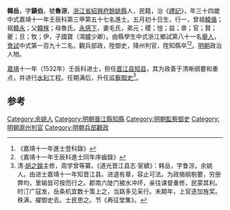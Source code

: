 {{明清人物信息框
| 姓名 = 韓岳
| 原名 =
| 圖片名稱= 
| 圖片大小 =
| 圖片說明 = 
| 最高職務 =
| 國家 = 大明 
| 爵位 =
| 籍貫 = [[浙江省|浙江省]][[紹興府|紹興府]][[餘姚縣|餘姚縣]]
| 族裔 = 
| 旗籍 = 
| 字號 = 
| 諡號 =
| 出生日期 = 五月初十日
| 出生地點 =
| 逝世日期 = 
| 逝世地點 =
| 墓葬 =
| 配偶 = 毛氏
| 親屬 = 曾祖[[韓循|韓循]]，祖[[韓永|韓永]]，父[[韓棶|韓棶]]，母魯氏
| 出身 =
* 嘉靖十一年壬辰科進士
| 經歷 =
| 著作 =  
*
*
*
}}
'''韓岳'''{{BD|1499年||1558年||}}，字'''鎮伯'''，號'''魯淙'''，[[浙江省|浙江省]][[紹興府|紹興府]][[餘姚縣|餘姚縣]]人，民籍，治《[[禮記|禮記]]》，年三十四歲中式嘉靖十一年壬辰科第三甲第五十七名進士。五月初十日生，行一，曾祖[[韓循|韓循]]；祖[[韓永|韓永]]；父[[韓棶|韓棶]]；母魯氏。[[永感下|永感下]]，妻毛氏，弟元；稷；愷；益；臯；官；賢；夔；旦；牧；伊，子國寶（鴻臚少卿）。由縣學生中式浙江鄉試第八十一名[[舉人|舉人]]，[[會試|會試]]中式第一百九十二名。觀兵部政，陞御史，降州判官，陞知縣卒<ref>《嘉靖十一年進士登科錄》</ref><ref>《嘉靖十一年壬辰科進士同年序齒錄》</ref>。[[明朝|明朝]]政治人物。

[[嘉靖|嘉靖]]十一年（1532年）壬辰科进士，担任[[晋江县|晋江县]][[知县|知县]]，其为政善于清晰纲要和重点，并进行[[水利|水利]]工程。任期满后，升任[[监察御史|监察御史]]<ref>清·[[胡之鋘|胡之鋘]]主修，周学曾等纂，《道光晋江县志·宦績》：韩岳，字鲁淙，余姚人。由进士嘉靖十一年知晋江县。进退有章，容止可法。为政揭纲剔要，穷册弊均，里输皆可按而行之。郡南六陡门被水冲坏，亲往课督重修，民蒙其利。时汀广寇发，岳条机宜数十策上之，当路多见采行。未期年，上官迭加旌奖。秩满，擢御史去。士民思之。节《再征堂集》。</ref>。

==参考==
{{reflist}}

{{嘉靖十一年壬辰科殿試金榜}}

{{Authority control}}

{{DEFAULTSORT:Han韓}}
[[Category:余姚人|Category:余姚人]]
[[Category:明朝晉江縣知縣|Category:明朝晉江縣知縣]]
[[Category:明朝監察御史|Category:明朝監察御史]]
[[Category:明朝滁州判官|Category:明朝滁州判官]]
[[Category:明朝兵部觀政|Category:明朝兵部觀政]]


{{明朝人物小作品}}